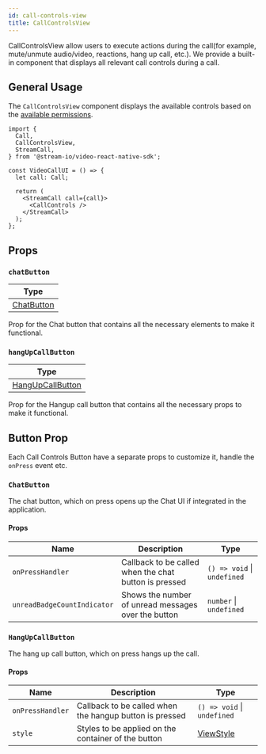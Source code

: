 ```yaml
---
id: call-controls-view
title: CallControlsView
---
```


CallControlsView allow users to execute actions during the call(for example, mute/unmute audio/video, reactions, hang up call, etc.).
We provide a built-in component that displays all relevant call controls during a call.

## General Usage

The `CallControlsView` component displays the available controls based on the [available permissions](../../03-core/08-permissions-and-moderation.mdx).

```tsx
import {
  Call,
  CallControlsView,
  StreamCall,
} from '@stream-io/video-react-native-sdk';

const VideoCallUI = () => {
  let call: Call;

  return (
    <StreamCall call={call}>
      <CallControls />
    </StreamCall>
  );
};
```

## Props

### `chatButton`

| Type                        |
| --------------------------- |
| [ChatButton](#chatbutton-1) |

Prop for the Chat button that contains all the necessary elements to make it functional.

### `hangUpCallButton`

| Type                                    |
| --------------------------------------- |
| [HangUpCallButton](#hangupcallbutton-1) |

Prop for the Hangup call button that contains all the necessary props to make it functional.

## Button Prop

Each Call Controls Button have a separate props to customize it, handle the `onPress` event etc.

### `ChatButton`

The chat button, which on press opens up the Chat UI if integrated in the application.

#### Props

| Name                        | Description                                           | Type                        |
| --------------------------- | ----------------------------------------------------- | --------------------------- |
| `onPressHandler`            | Callback to be called when the chat button is pressed | `() => void` \| `undefined` |
| `unreadBadgeCountIndicator` | Shows the number of unread messages over the button   | `number` \| `undefined`     |

### `HangUpCallButton`

The hang up call button, which on press hangs up the call.

#### Props

| Name             | Description                                             | Type                                                       |
| ---------------- | ------------------------------------------------------- | ---------------------------------------------------------- |
| `onPressHandler` | Callback to be called when the hangup button is pressed | `() => void` \| `undefined`                                |
| `style`          | Styles to be applied on the container of the button     | [ViewStyle](https://reactnative.dev/docs/view-style-props) |

